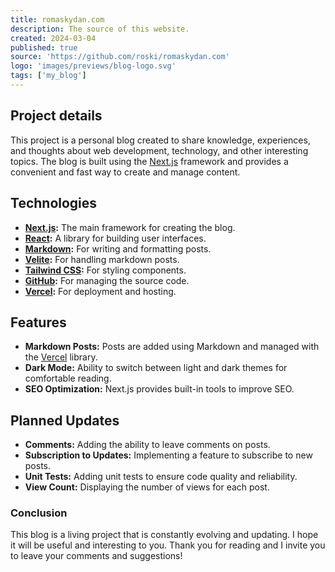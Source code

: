 ```yaml
---
title: romaskydan.com
description: The source of this website.
created: 2024-03-04
published: true
source: 'https://github.com/roski/romaskydan.com'
logo: 'images/previews/blog-logo.svg'
tags: ['my_blog']
---
```


## Project details

This project is a personal blog created to share knowledge, experiences, and thoughts about web development, technology, and other interesting topics. The blog is built using the [Next.js](https://nextjs.org/) framework and provides a convenient and fast way to create and manage content.

## Technologies

- **[Next.js](https://nextjs.org/):** The main framework for creating the blog.
- **[React](https://reactjs.org/):** A library for building user interfaces.
- **[Markdown](https://daringfireball.net/projects/markdown/):** For writing and formatting posts.
- **[Velite](https://velite.js.org/):** For handling markdown posts.
- **[Tailwind CSS](https://tailwindcss.com/):** For styling components.
- **[GitHub](https://github.com/):** For managing the source code.
- **[Vercel](https://vercel.com/):** For deployment and hosting.

## Features

- **Markdown Posts:** Posts are added using Markdown and managed with the [Vercel](https://vercel.com/) library.
- **Dark Mode:** Ability to switch between light and dark themes for comfortable reading.
- **SEO Optimization:** Next.js provides built-in tools to improve SEO.

## Planned Updates

- **Comments:** Adding the ability to leave comments on posts.
- **Subscription to Updates:** Implementing a feature to subscribe to new posts.
- **Unit Tests:** Adding unit tests to ensure code quality and reliability.
- **View Count:** Displaying the number of views for each post.

### Conclusion

This blog is a living project that is constantly evolving and updating. I hope it will be useful and interesting to you. Thank you for reading and I invite you to leave your comments and suggestions!
